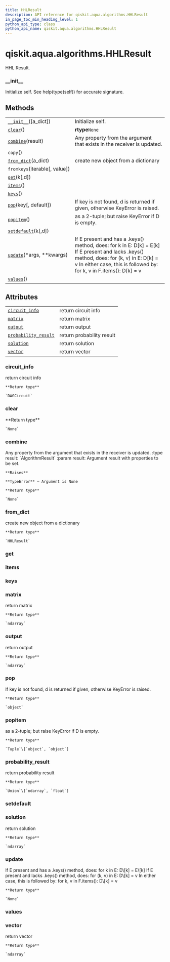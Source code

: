 ```yaml
---
title: HHLResult
description: API reference for qiskit.aqua.algorithms.HHLResult
in_page_toc_min_heading_level: 1
python_api_type: class
python_api_name: qiskit.aqua.algorithms.HHLResult
---
```


# qiskit.aqua.algorithms.HHLResult

<Class id="qiskit.aqua.algorithms.HHLResult" isDedicatedPage={true} github="https://github.com/qiskit-community/qiskit-aqua/tree/stable/0.9/qiskit/aqua/algorithms/linear_solvers/hhl.py" signature="HHLResult(a_dict=None)">
  HHL Result.

  ### \_\_init\_\_

  <Function id="qiskit.aqua.algorithms.HHLResult.__init__" signature="__init__(a_dict=None)">
    Initialize self. See help(type(self)) for accurate signature.
  </Function>

  ## Methods

  |                                                                                                                    |                                                                                                                                                                                                                      |
  | ------------------------------------------------------------------------------------------------------------------ | -------------------------------------------------------------------------------------------------------------------------------------------------------------------------------------------------------------------- |
  | [`__init__`](#qiskit.aqua.algorithms.HHLResult.__init__ "qiskit.aqua.algorithms.HHLResult.__init__")(\[a\_dict])   | Initialize self.                                                                                                                                                                                                     |
  | [`clear`](#qiskit.aqua.algorithms.HHLResult.clear "qiskit.aqua.algorithms.HHLResult.clear")()                      | **rtype**`None`                                                                                                                                                                                                      |
  | [`combine`](#qiskit.aqua.algorithms.HHLResult.combine "qiskit.aqua.algorithms.HHLResult.combine")(result)          | Any property from the argument that exists in the receiver is updated.                                                                                                                                               |
  | `copy`()                                                                                                           |                                                                                                                                                                                                                      |
  | [`from_dict`](#qiskit.aqua.algorithms.HHLResult.from_dict "qiskit.aqua.algorithms.HHLResult.from_dict")(a\_dict)   | create new object from a dictionary                                                                                                                                                                                  |
  | `fromkeys`(iterable\[, value])                                                                                     |                                                                                                                                                                                                                      |
  | [`get`](#qiskit.aqua.algorithms.HHLResult.get "qiskit.aqua.algorithms.HHLResult.get")(k\[,d])                      |                                                                                                                                                                                                                      |
  | [`items`](#qiskit.aqua.algorithms.HHLResult.items "qiskit.aqua.algorithms.HHLResult.items")()                      |                                                                                                                                                                                                                      |
  | [`keys`](#qiskit.aqua.algorithms.HHLResult.keys "qiskit.aqua.algorithms.HHLResult.keys")()                         |                                                                                                                                                                                                                      |
  | [`pop`](#qiskit.aqua.algorithms.HHLResult.pop "qiskit.aqua.algorithms.HHLResult.pop")(key\[, default])             | If key is not found, d is returned if given, otherwise KeyError is raised.                                                                                                                                           |
  | [`popitem`](#qiskit.aqua.algorithms.HHLResult.popitem "qiskit.aqua.algorithms.HHLResult.popitem")()                | as a 2-tuple; but raise KeyError if D is empty.                                                                                                                                                                      |
  | [`setdefault`](#qiskit.aqua.algorithms.HHLResult.setdefault "qiskit.aqua.algorithms.HHLResult.setdefault")(k\[,d]) |                                                                                                                                                                                                                      |
  | [`update`](#qiskit.aqua.algorithms.HHLResult.update "qiskit.aqua.algorithms.HHLResult.update")(\*args, \*\*kwargs) | If E present and has a .keys() method, does: for k in E: D\[k] = E\[k] If E present and lacks .keys() method, does: for (k, v) in E: D\[k] = v In either case, this is followed by: for k, v in F.items(): D\[k] = v |
  | [`values`](#qiskit.aqua.algorithms.HHLResult.values "qiskit.aqua.algorithms.HHLResult.values")()                   |                                                                                                                                                                                                                      |

  ## Attributes

  |                                                                                                                                    |                           |
  | ---------------------------------------------------------------------------------------------------------------------------------- | ------------------------- |
  | [`circuit_info`](#qiskit.aqua.algorithms.HHLResult.circuit_info "qiskit.aqua.algorithms.HHLResult.circuit_info")                   | return circuit info       |
  | [`matrix`](#qiskit.aqua.algorithms.HHLResult.matrix "qiskit.aqua.algorithms.HHLResult.matrix")                                     | return matrix             |
  | [`output`](#qiskit.aqua.algorithms.HHLResult.output "qiskit.aqua.algorithms.HHLResult.output")                                     | return output             |
  | [`probability_result`](#qiskit.aqua.algorithms.HHLResult.probability_result "qiskit.aqua.algorithms.HHLResult.probability_result") | return probability result |
  | [`solution`](#qiskit.aqua.algorithms.HHLResult.solution "qiskit.aqua.algorithms.HHLResult.solution")                               | return solution           |
  | [`vector`](#qiskit.aqua.algorithms.HHLResult.vector "qiskit.aqua.algorithms.HHLResult.vector")                                     | return vector             |

  ### circuit\_info

  <Function id="qiskit.aqua.algorithms.HHLResult.circuit_info" signature="property circuit_info">
    return circuit info

    **Return type**

    `DAGCircuit`
  </Function>

  ### clear

  <Function id="qiskit.aqua.algorithms.HHLResult.clear" signature="clear()">
    **Return type**

    `None`
  </Function>

  ### combine

  <Function id="qiskit.aqua.algorithms.HHLResult.combine" signature="combine(result)">
    Any property from the argument that exists in the receiver is updated. :type result: `AlgorithmResult` :param result: Argument result with properties to be set.

    **Raises**

    **TypeError** – Argument is None

    **Return type**

    `None`
  </Function>

  ### from\_dict

  <Function id="qiskit.aqua.algorithms.HHLResult.from_dict" signature="static from_dict(a_dict)">
    create new object from a dictionary

    **Return type**

    `HHLResult`
  </Function>

  ### get

  <Function id="qiskit.aqua.algorithms.HHLResult.get" signature="get(k[, d]) → D[k] if k in D, else d. d defaults to None." />

  ### items

  <Function id="qiskit.aqua.algorithms.HHLResult.items" signature="items() → a set-like object providing a view on D’s items" />

  ### keys

  <Function id="qiskit.aqua.algorithms.HHLResult.keys" signature="keys() → a set-like object providing a view on D’s keys" />

  ### matrix

  <Function id="qiskit.aqua.algorithms.HHLResult.matrix" signature="property matrix">
    return matrix

    **Return type**

    `ndarray`
  </Function>

  ### output

  <Function id="qiskit.aqua.algorithms.HHLResult.output" signature="property output">
    return output

    **Return type**

    `ndarray`
  </Function>

  ### pop

  <Function id="qiskit.aqua.algorithms.HHLResult.pop" signature="pop(key, default=None)">
    If key is not found, d is returned if given, otherwise KeyError is raised.

    **Return type**

    `object`
  </Function>

  ### popitem

  <Function id="qiskit.aqua.algorithms.HHLResult.popitem" signature="popitem()">
    as a 2-tuple; but raise KeyError if D is empty.

    **Return type**

    `Tuple`\[`object`, `object`]
  </Function>

  ### probability\_result

  <Function id="qiskit.aqua.algorithms.HHLResult.probability_result" signature="property probability_result">
    return probability result

    **Return type**

    `Union`\[`ndarray`, `float`]
  </Function>

  ### setdefault

  <Function id="qiskit.aqua.algorithms.HHLResult.setdefault" signature="setdefault(k[, d]) → D.get(k,d), also set D[k]=d if k not in D" />

  ### solution

  <Function id="qiskit.aqua.algorithms.HHLResult.solution" signature="property solution">
    return solution

    **Return type**

    `ndarray`
  </Function>

  ### update

  <Function id="qiskit.aqua.algorithms.HHLResult.update" signature="update(*args, **kwargs)">
    If E present and has a .keys() method, does: for k in E: D\[k] = E\[k] If E present and lacks .keys() method, does: for (k, v) in E: D\[k] = v In either case, this is followed by: for k, v in F.items(): D\[k] = v

    **Return type**

    `None`
  </Function>

  ### values

  <Function id="qiskit.aqua.algorithms.HHLResult.values" signature="values() → an object providing a view on D’s values" />

  ### vector

  <Function id="qiskit.aqua.algorithms.HHLResult.vector" signature="property vector">
    return vector

    **Return type**

    `ndarray`
  </Function>
</Class>

